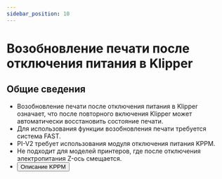 ```yaml
---
sidebar_position: 10
---
```



# Возобновление печати после отключения питания в Klipper

## Общие сведения

- Возобновление печати после отключения питания в Klipper означает, что после повторного включения Klipper может автоматически восстановить состояние печати.
- Для использования функции возобновления печати требуется система FAST.
- PI-V2 требует использования модуля отключения питания KPPM.
- Не подходит для моделей принтеров, где после отключения электропитания Z-ось смещается.
- <Button variant="contained" disableElevation component="a" rel="noopener" href="/docs/ProductDoc/ExtensionBoard/fly-kppm">Описание KPPM</Button>

 <KPPM power_pine="!host:gpiochip0/gpio260" />
